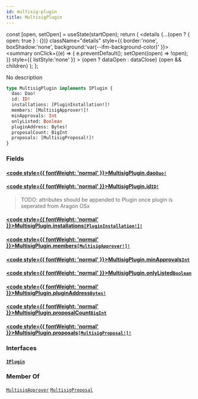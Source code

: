```yaml
---
id: multisig-plugin
title: MultisigPlugin
---
```









  const [open, setOpen] = useState(startOpen);
  return (
    <details {...(open ? { open: true } : {})} className="details" style={{ border:'none', boxShadow:'none', background:'var(--ifm-background-color)' }}>
      <summary
        onClick={(e) => {
          e.preventDefault();
          setOpen((open) => !open);
        }}
        style={{ listStyle:'none' }}
      >
      {open ? dataOpen : dataClose}
      </summary>
      {open && children}
    </details>
  );
};








No description


```graphql
type MultisigPlugin implements IPlugin {
  dao: Dao!
  id: ID!
  installations: [PluginInstallation!]!
  members: [MultisigApprover!]!
  minApprovals: Int
  onlyListed: Boolean
  pluginAddress: Bytes!
  proposalCount: BigInt
  proposals: [MultisigProposal!]!
}
```




### Fields

#### [<code style={{ fontWeight: 'normal' }}>MultisigPlugin.<b>dao</b></code>](#)<Bullet />[`Dao!`](/docs/next/subgraph/reference-guide/objects/dao) <Badge class="badge badge--secondary" text="non-null"/> <Badge class="badge badge--secondary" text="object"/> 
> 
> 
> 
> 

#### [<code style={{ fontWeight: 'normal' }}>MultisigPlugin.<b>id</b></code>](#)<Bullet />[`ID!`](/docs/next/subgraph/reference-guide/scalars/id) <Badge class="badge badge--secondary" text="non-null"/> <Badge class="badge badge--secondary" text="scalar"/> 
> 
> 
> TODO: attributes should be appended to Plugin once plugin is seperated from Aragon OSx
> 

#### [<code style={{ fontWeight: 'normal' }}>MultisigPlugin.<b>installations</b></code>](#)<Bullet />[`[PluginInstallation!]!`](/docs/next/subgraph/reference-guide/objects/plugin-installation) <Badge class="badge badge--secondary" text="non-null"/> <Badge class="badge badge--secondary" text="object"/> 
> 
> 
> 
> 

#### [<code style={{ fontWeight: 'normal' }}>MultisigPlugin.<b>members</b></code>](#)<Bullet />[`[MultisigApprover!]!`](/docs/next/subgraph/reference-guide/objects/multisig-approver) <Badge class="badge badge--secondary" text="non-null"/> <Badge class="badge badge--secondary" text="object"/> 
> 
> 
> 
> 

#### [<code style={{ fontWeight: 'normal' }}>MultisigPlugin.<b>minApprovals</b></code>](#)<Bullet />[`Int`](/docs/next/subgraph/reference-guide/scalars/int) <Badge class="badge badge--secondary" text="scalar"/> 
> 
> 
> 
> 

#### [<code style={{ fontWeight: 'normal' }}>MultisigPlugin.<b>onlyListed</b></code>](#)<Bullet />[`Boolean`](/docs/next/subgraph/reference-guide/scalars/boolean) <Badge class="badge badge--secondary" text="scalar"/> 
> 
> 
> 
> 

#### [<code style={{ fontWeight: 'normal' }}>MultisigPlugin.<b>pluginAddress</b></code>](#)<Bullet />[`Bytes!`](/docs/next/subgraph/reference-guide/scalars/bytes) <Badge class="badge badge--secondary" text="non-null"/> <Badge class="badge badge--secondary" text="scalar"/> 
> 
> 
> 
> 

#### [<code style={{ fontWeight: 'normal' }}>MultisigPlugin.<b>proposalCount</b></code>](#)<Bullet />[`BigInt`](/docs/next/subgraph/reference-guide/scalars/big-int) <Badge class="badge badge--secondary" text="scalar"/> 
> 
> 
> 
> 

#### [<code style={{ fontWeight: 'normal' }}>MultisigPlugin.<b>proposals</b></code>](#)<Bullet />[`[MultisigProposal!]!`](/docs/next/subgraph/reference-guide/objects/multisig-proposal) <Badge class="badge badge--secondary" text="non-null"/> <Badge class="badge badge--secondary" text="object"/> 
> 
> 
> 
> 

### Interfaces

#### [`IPlugin`](/docs/next/subgraph/reference-guide/interfaces/iplugin) <Badge class="badge badge--secondary" text="interface"/> 
> 
> 
> 
> 





### Member Of

[`MultisigApprover`](/docs/next/subgraph/reference-guide/objects/multisig-approver)  <Badge class="badge badge--secondary" text="object"/><Bullet />[`MultisigProposal`](/docs/next/subgraph/reference-guide/objects/multisig-proposal)  <Badge class="badge badge--secondary" text="object"/>

